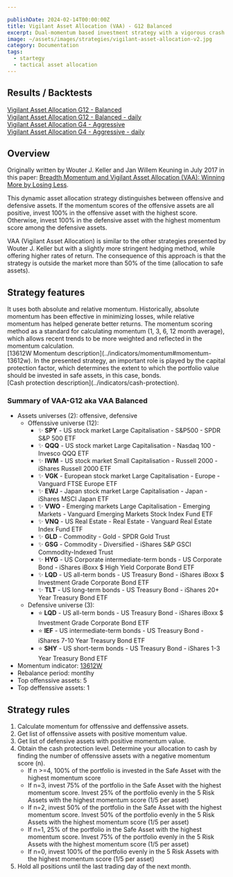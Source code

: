 ```yaml
---

publishDate: 2024-02-14T00:00:00Z
title: Vigilant Asset Allocation (VAA) - G12 Balanced
excerpt: Dual-momentum based investment strategy with a vigorous crash protection and a fast momentum filter.
image: ~/assets/images/strategies/vigilant-asset-allocation-v2.jpg
category: Documentation
tags:
  - startegy
  - tactical asset allocation
---
```



## Results / Backtests

[Vigilant Asset Allocation G12 - Balanced](./results/vigilant-asset-allocation-g12-balanced.html)<br />
[Vigilant Asset Allocation G12 - Balanced - daily](./results/vigilant-asset-allocation-g12-balanced-daily-indicators.html)<br />
[Vigilant Asset Allocation G4 - Aggressive](./results/vigilant-asset-allocation-g4-aggressive.html)<br />
[Vigilant Asset Allocation G4 - Aggressive - daily](./results/vigilant-asset-allocation-g4-aggressive-daily-indicators.html)<br />

## Overview

Originally written by Wouter J. Keller and Jan Willem Keuning in July 2017 in this paper: [Breadth Momentum and Vigilant Asset Allocation (VAA): Winning More by Losing Less](https://papers.ssrn.com/sol3/papers.cfm?abstract_id=3002624).

This dynamic asset allocation strategy distinguishes between offensive and defensive assets. If the momentum scores of the offensive assets are all positive, invest 100% in the offensive asset with the highest score. Otherwise, invest 100% in the defensive asset with the highest momentum score among the defensive assets.

VAA (Vigilant Asset Allocation) is similar to the other strategies presented by Wouter J. Keller but with a slightly more stringent hedging method, while offering higher rates of return. The consequence of this approach is that the strategy is outside the market more than 50% of the time (allocation to safe assets).

## Strategy features

<DListItem dt="dual-momentum">
  It uses both absolute and relative momentum. Historically, absolute momentum has been effective in minimizing losses, while relative momentum has helped generate better returns.
</DListItem>
<DListItem dt="13612W momentum filter">
  The momentum scoring method as a standard for calculating momentum (1, 3, 6, 12 month average), which allows recent trends to be more weighted and reflected in the momentum calculation. <br />
  [13612W Momentum description](../indicators/momentum#momentum-13612w).
</DListItem>
<DListItem dt="cash protection">
  In the presented strategy, an important role is played by the capital protection factor, which determines the extent to which the portfolio value should be invested in safe assets, in this case, bonds. <br />
  [Cash protection description](../indicators/cash-protection).
</DListItem>

### Summary of VAA-G12 aka VAA Balanced

* Assets universes (2): offensive, defensive
    * Offenssive universe (12): 
        * ✨ **SPY** - US stock market Large Capitalisation - S&P500 - SPDR S&P 500 ETF
        * ✨ **QQQ** - US stock market Large Capitalisation - Nasdaq 100 - Invesco QQQ ETF
        * ✨ **IWM** - US stock market Small Capitalisation - Russell 2000 - iShares Russell 2000 ETF
        * ✨ **VGK** - European stock market Large Capitalisation - Europe - Vanguard FTSE Europe ETF
        * ✨ **EWJ** - Japan stock market Large Capitalisation - Japan - iShares MSCI Japan ETF
        * ✨ **VWO** - Emerging markets Large Capitalisation - Emerging Markets - Vanguard Emerging Markets Stock Index Fund ETF
        * ✨ **VNQ** - US Real Estate - Real Estate - Vanguard Real Estate Index Fund ETF
        * ✨ **GLD** - Commodity - Gold - SPDR Gold Trust
        * ✨ **GSG** - Commodity - Diversified - iShares S&P GSCI Commodity-Indexed Trust
        * ✨ **HYG** - US Corporate intermediate-term bonds - US Corporate Bond - iShares iBoxx $ High Yield Corporate Bond ETF
        * ✨ **LQD** - US all-term bonds - US Treasury Bond - iShares iBoxx $ Investment Grade Corporate Bond ETF
        * ✨ **TLT** - US long-term bonds - US Treasury Bond - iShares 20+ Year Treasury Bond ETF
    * Defensive universe (3): 
        * ⭐ **LQD** - US all-term bonds - US Treasury Bond - iShares iBoxx $ Investment Grade Corporate Bond ETF
        * ⭐ **IEF** - US intermediate-term bonds - US Treasury Bond - iShares 7-10 Year Treasury Bond ETF
        * ⭐ **SHY** - US short-term bonds - US Treasury Bond - iShares 1-3 Year Treasury Bond ETF
* Momentum indicator: [13612W](../indicators/momentum#momentum-13612w)
* Rebalance period: montlhy
* Top offenssive assets: 5
* Top deffenssive assets: 1

## Strategy rules

1. Calculate momentum for offenssive and deffenssive assets.
1. Get list of offenssive assets with positive momentum value.
1. Get list of defensive assets with positive momentum value.
1. Obtain the cash protection level. Determine your allocation to cash by finding the number of offenssive assets with a negative momentum score (n).
    * If n >=4, 100% of the portfolio is invested in the Safe Asset with the highest momentum score
    * If n=3, invest 75% of the portfolio in the Safe Asset with the highest momentum score.  Invest 25% of the portfolio evenly in the 5 Risk Assets with the highest momentum score (1/5 per asset)
    * If n=2, invest 50% of the portfolio in the Safe Asset with the highest momentum score.  Invest 50% of the portfolio evenly in the 5 Risk Assets with the highest momentum score (1/5 per asset)
    * If n=1, 25% of the portfolio in the Safe Asset with the highest momentum score.  Invest 75% of the portfolio evenly in the 5 Risk Assets with the highest momentum score (1/5 per asset)
    * If n=0,  invest 100% of the portfolio evenly in the 5 Risk Assets with the highest momentum score (1/5 per asset)
1. Hold all positions until the last trading day of the next month.